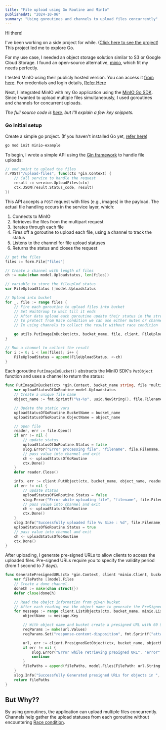 ```yaml
---
title: "File upload using Go Routine and MinIo"
publishedAt: "2024-10-06"
summary: "Using goroutines and channels to upload files concurrently"
---
```


Hi there!

I've been working on a side project for while. ([Click here to see the project](https://github.com/rafitc/lamhat)) This project led me to explore Go.

For my use case, I needed an object storage solution similar to S3 or Google Cloud Storage. I found an open-source alternative, [minio](https://min.io), which fit my needs perfectly.

I tested MinIO using their publicly hosted version. You can access it [from here](https://play.min.io:9443/).
For credentials and login details, [Refer Here](https://min.io/docs/minio/kubernetes/upstream/administration/minio-console.html#logging-in)

Next, I integrated MinIO with my Go application using the [MinIO Go SDK](https://pkg.go.dev/github.com/minio/minio-go/v7). Since I wanted to upload multiple files simultaneously, I used goroutines and channels for concurrent uploads.

_The full source code is [here](https://github.com/rafitc/go-minio-example), but I'll explain a few key snippets._

### Go initial setup

Create a simple go project. (If you haven't installed Go yet, [refer here](https://go.dev/doc/install))

```bash
go mod init minio-example
```

To begin, I wrote a simple API using the [Gin framework](https://gin-gonic.com/) to handle file uploads:

```go
// end point to upload the files
r.POST("/upload-files", func(ctx *gin.Context) {
	// Call service to handle the request
	result := service.UploadFiles(ctx)
	ctx.JSON(result.Status_code, result)
})
```

This API accepts a `POST` request with files (e.g., images) in the payload.
The actual file handling occurs in the service layer, which:

1. Connects to MinIO
2. Retrieves the files from the multipart request
3. Iterates through each file
4. Fires off a goroutine to upload each file, using a channel to track the status
5. Listens to the channel for file upload statuses
6. Returns the status and closes the request

```go
// get the files
files := form.File["files"]

// Create a channel with length of files
ch := make(chan model.Uploadstatus, len(files))

// variable to store the fileuplod status
var FileUploadStatus []model.Uploadstatus

// Upload into bucket
for _, file := range files {
	// Fire each goroutine to upload files into bucket
	// Set WaitGroup to wait till it ends
	// After data upload each goroutine update their status in the structure
	// to protect from Race condition we can use either mutex or channels
	// Im using channels to collect the result without race condition

	go utils.PutImageInBucket(ctx, bucket_name, file, client, FileUploadStatus, ch)
}

// Run a channel to collect the result
for i := 0; i < len(files); i++ {
	FileUploadStatus = append(FileUploadStatus, <-ch)
}
```

Each goroutine `PutImageInBucket()` abstracts the MinIO SDK's `PutObject` function and uses a channel to return the status:

```go
func PutImageInBucket(ctx *gin.Context, bucket_name string, file *multipart.FileHeader, client *minio.Client, FileUploadStatus []model.Uploadstatus, ch chan model.Uploadstatus) {
	var uploadStatusOfGoRoutine model.Uploadstatus
	// Create a unique file name
	object_name := fmt.Sprintf("%s-%s", uuid.NewString(), file.Filename) // uuid + file name (to makesure file name is unique)

	// Update the static vars
	uploadStatusOfGoRoutine.BucketName = bucket_name
	uploadStatusOfGoRoutine.ObjectName = object_name

	// open file
	reader, err := file.Open()
	if err != nil {
		// update status
		uploadStatusOfGoRoutine.Status = false
		slog.Error("Error processing file", "filename", file.Filename, "error", err.Error())
		// pass value into channel and exit
		ch <- uploadStatusOfGoRoutine
		ctx.Done()
	}
	defer reader.Close()

	info, err := client.PutObject(ctx, bucket_name, object_name, reader, file.Size, minio.PutObjectOptions{ContentType: "application/image"})
	if err != nil {
		// update status
		uploadStatusOfGoRoutine.Status = false
		slog.Error("Error while uploading file", "filename", file.Filename, "error", err.Error())
		// pass value into channel and exit
		ch <- uploadStatusOfGoRoutine
		ctx.Done()
	}
	slog.Info("Successfully uploaded file %v Size : %d", file.Filename, info.Size)
	uploadStatusOfGoRoutine.Status = true
	// pass value into channel and exit
	ch <- uploadStatusOfGoRoutine
	ctx.Done()
}
```

After uploading, I generate pre-signed URLs to allow clients to access the uploaded files. Pre-signed URLs require you to specify the validity period (from 1 second to 7 days).

```go
func GeneratePresignedURL(ctx *gin.Context, client *minio.Client, bucket_name string) []model.Files {
	var filePaths []model.Files
	// Create a done channel.
	doneCh := make(chan struct{})
	defer close(doneCh)

	// Read the obejct information from given bucket
	// After each reading use the object name to generate the PreSigned URLs
	for message := range client.ListObjects(ctx, bucket_name, minio.ListObjectsOptions{Prefix: "", Recursive: true}) {
		objectName := message.Key

		// With object name and bucket create a presigned URL with 60 Sec validity
		reqParams := make(url.Values)
		reqParams.Set("response-content-disposition", fmt.Sprintf("attachment; filename=\"%s\"", objectName))

		url, err := client.PresignedGetObject(ctx, bucket_name, objectName, time.Duration(60*int(time.Second)), reqParams)
		if err != nil {
			slog.Error("Error while retrieving preSigned URL", "error", err.Error())
			continue
		}
		filePaths = append(filePaths, model.Files{FilePath: url.String()})
	}
	slog.Info("Successfully Generated presigned URLs for objects in ", "bucket name", bucket_name)
	return filePaths
}
```

## But Why??

By using goroutines, the application can upload multiple files concurrently. Channels help gather the upload statuses from each goroutine without encountering [Race condition](https://stackoverflow.com/questions/34510/what-is-a-race-condition).
